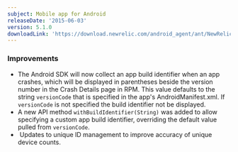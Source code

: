 ```yaml
---
subject: Mobile app for Android
releaseDate: '2015-06-03'
version: 5.1.0
downloadLink: 'https://download.newrelic.com/android_agent/ant/NewRelic_Android_Agent_5.1.0.zip'
---
```


### Improvements

* The Android SDK will now collect an app build identifier when an app crashes, which will be displayed in parentheses beside the version number in the Crash Details page in RPM. This value defaults to the string `versionCode` that is specified in the app's AndroidManifest.xml. If `versionCode` is not specified the build identifier not be displayed.
* A new API method `withBuildIdentifier(String)` was added to allow specifying a custom app build identifier, overriding the default value pulled from `versionCode`.
*  Updates to unique ID management to improve accuracy of unique device counts.
